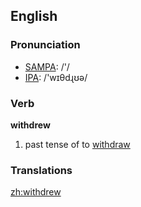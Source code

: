 ==English==

===Pronunciation===
*[[w:SAMPA|SAMPA]]: /'/
*[[w:IPA|IPA]]: /'wɪθdɻʊə/

===Verb===
'''withdrew'''

# past tense of to [[withdraw]]

===Translations===

[[zh:withdrew]]